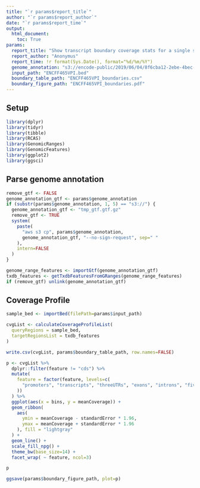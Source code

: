 ```yaml
---
title: "`r params$report_title`"
author: "`r params$report_author`"
date: "`r params$report_time`"
output:
  html_document:
    toc: True
params:
  report_title: "Show transcript boundary coverage stats for a single sample"
  report_author: "Anonymus"
  report_time: !r format(Sys.Date(), format="%d/%m/%Y")
  genome_annotation: "s3://encode-public/2019/06/04/8f6cba12-2ebe-4bec-a15d-53f498979de0/gencode.v29.primary_assembly.annotation_UCSC_names.gtf.gz"
  input_path: "ENCFF465VPI.bed"
  boundary_table_path: "ENCFF465VPI_boundaries.csv"
  boundary_figure_path: "ENCFF465VPI_boundaries.pdf"
---
```


## Setup

```r
library(dplyr)
library(tidyr)
library(tibble)
library(RCAS)
library(GenomicRanges)
library(GenomicFeatures)
library(ggplot2)
library(ggsci)
```

## Parse genome annotation

```r
remove_gtf <- FALSE
genome_annotation_gtf <- params$genome_annotation
if (substr(params$genome_annotation, 1, 5) == "s3://") {
  genome_annotation_gtf <- "tmp_gtf.gtf.gz"
  remove_gtf <- TRUE
  system(
    paste(
      "aws s3 cp", params$genome_annotation,
      genome_annotation_gtf, "--no-sign-request", sep=" "
    ),
    intern=FALSE
  )
}
```

```r
genome_range_features <- importGtf(genome_annotation_gtf)
txdb_features <- getTxdbFeaturesFromGRanges(genome_range_features)
if (remove_gtf) unlink(genome_annotation_gtf)
```

## Coverage Profile

```r
sample_bed <- importBed(filePath=params$input_path)
```

```r
cvgList <- calculateCoverageProfileList(
  queryRegions = sample_bed,
  targetRegionsList = txdb_features
)

write.csv(cvgList, params$boundary_table_path, row.names=FALSE)
```

```r
p <- cvgList %>%
  dplyr::filter(feature != "cds") %>%
  mutate(
    feature = factor(feature, levels=c(
      "promoters", "transcripts", "threeUTRs", "exons", "introns", "fiveUTRs"
    ))
  ) %>%
  ggplot(aes(x = bins, y = meanCoverage)) + 
  geom_ribbon(
    aes(
      ymin = meanCoverage - standardError * 1.96,
      ymax = meanCoverage + standardError * 1.96
    ), fill = "lightgray"
  ) + 
  geom_line() +
  scale_fill_npg() +
  theme_bw(base_size=14) +
  facet_wrap( ~ feature, ncol=3)

p
```

```r
ggsave(params$boundary_figure_path, plot=p)
```
